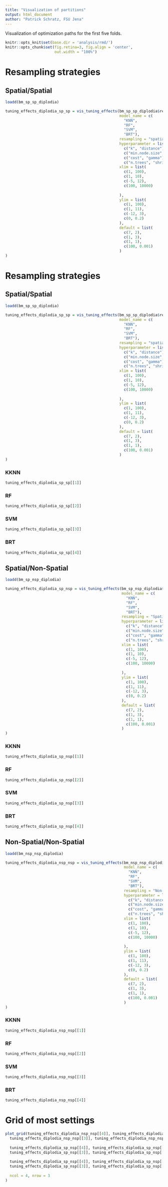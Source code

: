 ```yaml
---
title: "Visualization of partitions"
output: html_document
author: "Patrick Schratz, FSU Jena"
---
```


Visualization of optimization paths for the first five folds.

```r
knitr::opts_knit$set(base.dir = 'analysis/rmd/')
knitr::opts_chunk$set(fig.retina=3, fig.align = 'center',
                      out.width = "100%")
```

# Resampling strategies {.tabset .tabset-fade}

## Spatial/Spatial

```r
loadd(bm_sp_sp_diplodia)

tuning_effects_diplodia_sp_sp = vis_tuning_effects(bm_sp_sp_diplodia$results$diplodia[2:5],
                                                   model_name = c(
                                                     "KNN", 
                                                     "RF", 
                                                     "SVM", 
                                                     "BRT"),
                                                   resampling = "spatial/spatial",
                                                   hyperparameter = list(
                                                     c("k", "distance"),
                                                     c("min.node.size", "mtry"),
                                                     c("cost", "gamma"),
                                                     c("n.trees", "shrinkage")),
                                                   xlim = list(
                                                     c(1, 100),
                                                     c(1, 10),
                                                     c(-5, 12),
                                                     c(100, 10000)
                                                     
                                                   ),
                                                   ylim = list(
                                                     c(1, 100),
                                                     c(1, 11),
                                                     c(-12, 3),
                                                     c(0, 0.2)
                                                   ),
                                                   default = list(
                                                     c(7, 2),
                                                     c(1, 3),
                                                     c(1, 1),
                                                     c(100, 0.001)
                                                   )
)
```

# Resampling strategies {.tabset .tabset-fade}

## Spatial/Spatial

```r
loadd(bm_sp_sp_diplodia)

tuning_effects_diplodia_sp_sp = vis_tuning_effects(bm_sp_sp_diplodia$results$diplodia[2:5],
                                                   model_name = c(
                                                     "KNN", 
                                                     "RF", 
                                                     "SVM", 
                                                     "BRT"),
                                                   resampling = "spatial/spatial",
                                                   hyperparameter = list(
                                                     c("k", "distance"),
                                                     c("min.node.size", "mtry"),
                                                     c("cost", "gamma"),
                                                     c("n.trees", "shrinkage")),
                                                   xlim = list(
                                                     c(1, 100),
                                                     c(1, 10),
                                                     c(-5, 12),
                                                     c(100, 10000)
                                                     
                                                   ),
                                                   ylim = list(
                                                     c(1, 100),
                                                     c(1, 11),
                                                     c(-12, 3),
                                                     c(0, 0.2)
                                                   ),
                                                   default = list(
                                                     c(7, 2),
                                                     c(1, 3),
                                                     c(1, 1),
                                                     c(100, 0.001)
                                                   )
)
```

### KKNN

```r
tuning_effects_diplodia_sp_sp[[1]]
```

### RF 

```r
tuning_effects_diplodia_sp_sp[[2]]
```

### SVM 

```r
tuning_effects_diplodia_sp_sp[[3]]
```

### BRT 

```r
tuning_effects_diplodia_sp_sp[[4]]
```

## Spatial/Non-Spatial

```r
loadd(bm_sp_nsp_diplodia)

tuning_effects_diplodia_sp_nsp = vis_tuning_effects(bm_sp_nsp_diplodia$results$diplodia[2:5],
                                                    model_name = c(
                                                      "KNN", 
                                                      "RF", 
                                                      "SVM", 
                                                      "BRT"),
                                                    resampling = "Spatial/Non-spatial",
                                                    hyperparameter = list(
                                                      c("k", "distance"),
                                                      c("min.node.size", "mtry"),
                                                      c("cost", "gamma"),
                                                      c("n.trees", "shrinkage")),
                                                    xlim = list(
                                                      c(1, 100),
                                                      c(1, 10),
                                                      c(-5, 12),
                                                      c(100, 10000)
                                                      
                                                    ),
                                                    ylim = list(
                                                      c(1, 100),
                                                      c(1, 11),
                                                      c(-12, 3),
                                                      c(0, 0.2)
                                                    ),
                                                    default = list(
                                                      c(7, 2),
                                                      c(1, 3),
                                                      c(1, 1),
                                                      c(100, 0.001)
                                                    )
)
```

### KKNN

```r
tuning_effects_diplodia_sp_nsp[[1]]
```

### RF 

```r
tuning_effects_diplodia_sp_nsp[[2]]
```

### SVM 

```r
tuning_effects_diplodia_sp_nsp[[3]]
```

### BRT 

```r
tuning_effects_diplodia_sp_nsp[[4]]
```

## Non-Spatial/Non-Spatial

```r
loadd(bm_nsp_nsp_diplodia)

tuning_effects_diplodia_nsp_nsp = vis_tuning_effects(bm_nsp_nsp_diplodia$results$diplodia[2:5],
                                                     model_name = c(
                                                       "KNN", 
                                                       "RF", 
                                                       "SVM", 
                                                       "BRT"),
                                                     resampling = "Non-Spatial/Non-spatial",
                                                     hyperparameter = list(
                                                       c("k", "distance"),
                                                       c("min.node.size", "mtry"),
                                                       c("cost", "gamma"),
                                                       c("n.trees", "shrinkage")),
                                                     xlim = list(
                                                       c(1, 100),
                                                       c(1, 10),
                                                       c(-5, 12),
                                                       c(100, 10000)
                                                       
                                                     ),
                                                     ylim = list(
                                                       c(1, 100),
                                                       c(1, 11),
                                                       c(-12, 3),
                                                       c(0, 0.2)
                                                     ),
                                                     default = list(
                                                       c(7, 2),
                                                       c(1, 3),
                                                       c(1, 1),
                                                       c(100, 0.001)
                                                     )
)
```

### KKNN

```r
tuning_effects_diplodia_nsp_nsp[[1]]
```

### RF 

```r
tuning_effects_diplodia_nsp_nsp[[2]]
```

### SVM 

```r
tuning_effects_diplodia_nsp_nsp[[3]]
```

### BRT 

```r
tuning_effects_diplodia_nsp_nsp[[4]]
```

# Grid of most settings

```r
plot_grid(tuning_effects_diplodia_nsp_nsp[[4]], tuning_effects_diplodia_nsp_nsp[[2]],
  tuning_effects_diplodia_nsp_nsp[[3]], tuning_effects_diplodia_nsp_nsp[[1]],
  
  tuning_effects_diplodia_sp_nsp[[4]], tuning_effects_diplodia_sp_nsp[[2]],
  tuning_effects_diplodia_sp_nsp[[3]], tuning_effects_diplodia_sp_nsp[[1]],
  
  tuning_effects_diplodia_sp_nsp[[4]], tuning_effects_diplodia_sp_nsp[[2]],
  tuning_effects_diplodia_sp_nsp[[3]], tuning_effects_diplodia_sp_nsp[[1]],
  
  ncol = 4, nrow = 3
)

```

